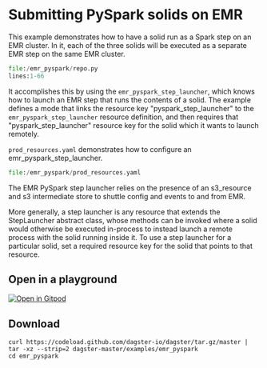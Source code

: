 
# Submitting PySpark solids on EMR

<ExampleReferenceLink filePath="examples/emr_pyspark" />

This example demonstrates how to have a solid run as a Spark step on an EMR cluster. In it, each
of the three solids will be executed as a separate EMR step on the same EMR cluster.

```python literalinclude caption=repo.py
file:/emr_pyspark/repo.py
lines:1-66
```

It accomplishes this by using the `emr_pyspark_step_launcher`, which knows how to launch an EMR step
that runs the contents of a solid. The example defines a mode that links the resource key
"pyspark_step_launcher" to the `emr_pyspark_step_launcher` resource definition, and then requires
that "pyspark_step_launcher" resource key for the solid which it wants to launch remotely.

`prod_resources.yaml` demonstrates how to configure an emr_pyspark_step_launcher.

```python literalinclude caption=prod_resources.yaml
file:/emr_pyspark/prod_resources.yaml
```

The EMR PySpark step launcher relies on the presence of an s3_resource and s3 intermediate store to
shuttle config and events to and from EMR.

More generally, a step launcher is any resource that extends the StepLauncher abstract class,
whose methods can be invoked where a solid would otherwise be executed in-process to instead launch
a remote process with the solid running inside it. To use a step launcher for a particular solid,
set a required resource key for the solid that points to that resource.

## Open in a playground

[![Open in Gitpod](https://gitpod.io/button/open-in-gitpod.svg)](https://gitpod.io/#EXAMPLE=emr_pyspark/https://github.com/dagster-io/dagster)

## Download

```
curl https://codeload.github.com/dagster-io/dagster/tar.gz/master | tar -xz --strip=2 dagster-master/examples/emr_pyspark
cd emr_pyspark
```
